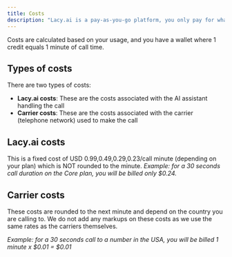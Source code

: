 ```yaml
---
title: Costs
description: "Lacy.ai is a pay-as-you-go platform, you only pay for what you use."
---
```


Costs are calculated based on your usage, and you have a wallet where 1 credit equals 1 minute of call time.

## Types of costs

There are two types of costs:

- **Lacy.ai costs**: These are the costs associated with the AI assistant handling the call
- **Carrier costs**: These are the costs associated with the carrier (telephone network) used to make the call

## Lacy.ai costs

This is a fixed cost of USD 0.99,0.49,0.29,0.23/call minute (depending on your plan) which is NOT rounded to the minute.
_Example: for a 30 seconds call duration on the Core plan, you will be billed only $0.24._

## Carrier costs

These costs are rounded to the next minute and depend on the country you are calling to. We do not add any markups on these costs as we use the same rates as the carriers themselves.

_Example: for a 30 seconds call to a number in the USA, you will be billed 1 minute x $0.01 = $0.01_
